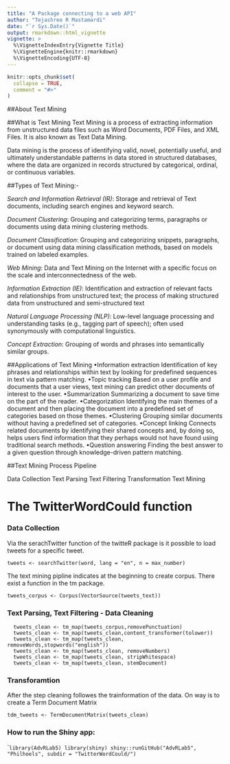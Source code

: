 ```yaml
---
title: "A Package connecting to a web API"
author: "Tejashree R Mastamardi"
date: "`r Sys.Date()`"
output: rmarkdown::html_vignette
vignette: >
  %\VignetteIndexEntry{Vignette Title}
  %\VignetteEngine{knitr::rmarkdown}
  %\VignetteEncoding{UTF-8}
---
```


```r
knitr::opts_chunk$set(
  collapse = TRUE,
  comment = "#>"
)
```


##About Text Mining

##What is Text Mining
Text Mining is a process of extracting information from unstructured data files such as Word Documents, PDF Files, and XML Files. It is also known as Text Data Mining. 

Data mining is the process of identifying valid, novel, potentially useful, and ultimately understandable patterns in data stored in structured databases, where the data are organized in records structured by categorical, ordinal, or continuous variables. 

##Types of Text Mining:-

*Search and Information Retrieval (IR)*: 
  Storage and retrieval of Text documents, including search engines and keyword search.

*Document Clustering*: 
  Grouping and categorizing terms, paragraphs or documents using data mining clustering methods. 

*Document Classification*: 
  Grouping and categorizing snippets, paragraphs, or document using data mining classification methods, based on models     trained on labeled examples. 

*Web Mining*: 
  Data and Text Mining on the Internet with a specific focus on the scale and interconnectedness of the web.

*Information Extraction (IE)*: 
  Identification and extraction of relevant facts and relationships from unstructured text; the process of making           structured data from unstructured and semi-structured text

*Natural Language Processing (NLP)*: 
  Low-level language processing and understanding tasks (e.g., tagging part of speech); often used synonymously with        computational linguistics.

*Concept Extraction*: 
  Grouping of words and phrases into semantically similar groups.
  

##Applications of Text Mining
•Information extraction
  Identification of key phrases and relationships within text by looking for predefined sequences in text via pattern       matching.
•Topic tracking
  Based on a user profile and documents that a user views, text mining can predict other documents of interest to the       user.
•Summarization
  Summarizing a document to save time on the part of the reader.
•Categorization
  Identifying the main themes of a document and then placing the document into a predefined set of categories based on      those themes.
•Clustering
  Grouping similar documents without having a predefined set of categories.
•Concept linking
  Connects related documents by identifying their shared concepts and, by doing so, helps users find information that they   perhaps would not have found using traditional search methods.
•Question answering
  Finding the best answer to a given question through knowledge-driven pattern matching.


##Text Mining Process Pipeline
  
Data Collection
Text Parsing 
Text Filtering 
Transformation 
Text Mining


# The TwitterWordCould function

### Data Collection
Via the serachTwitter function of the twitteR package is it possible to load tweets for a specific tweet.
```
tweets <- searchTwitter(word, lang = "en", n = max_number)
```

The text mining pipline indicates at the beginning to create corpus. 
There exist a function in the tm package.
```
tweets_corpus <- Corpus(VectorSource(tweets_text))
```

### Text Parsing, Text Filtering - Data Cleaning

```
  tweets_clean <- tm_map(tweets_corpus,removePunctuation)
  tweets_clean <- tm_map(tweets_clean,content_transformer(tolower))
  tweets_clean <- tm_map(tweets_clean, removeWords,stopwords("english"))
  tweets_clean <- tm_map(tweets_clean, removeNumbers)
  tweets_clean <- tm_map(tweets_clean, stripWhitespace)
  tweets_clean <- tm_map(tweets_clean, stemDocument)
```

### Transforamtion
After the step cleaning followes the trainformation of the data. 
On way is to create a Term Document Matrix
```
tdm_tweets <- TermDocumentMatrix(tweets_clean)
````

### How to run the Shiny app:
````
library(AdvRLab5)
library(shiny)
shiny::runGitHub("AdvRLab5", "Philhoels", subdir = "TwitterWordCould/")
```



